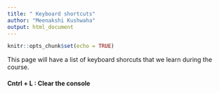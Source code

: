 ```yaml
---
title: " Keyboard shortcuts"
author: "Meenakshi Kushwaha"
output: html_document
---
```


```r
knitr::opts_chunk$set(echo = TRUE)
```

This page will have a list of keyboard shorcuts that we learn during the course.


#### Cntrl + L : Clear the console 
